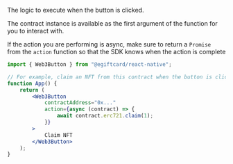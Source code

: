 The logic to execute when the button is clicked.

The contract instance is available as the first argument of the function
for you to interact with.

If the action you are performing is async, make sure to return a `Promise` from the `action` function so that the SDK knows when the action is complete

```jsx
import { Web3Button } from "@egiftcard/react-native";

// For example, claim an NFT from this contract when the button is clicked
function App() {
	return (
		<Web3Button
			contractAddress="0x..."
			action={async (contract) => {
				await contract.erc721.claim(1);
			}}
		>
			Claim NFT
		</Web3Button>
	);
}
```
